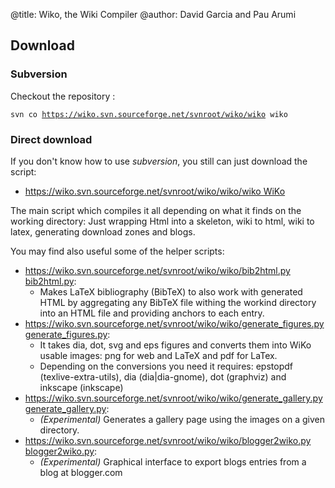 ﻿@title: Wiko, the Wiki Compiler
@author: David Garcia and Pau Arumi

== Download ==

=== Subversion ===

Checkout the repository :

 svn co https://wiko.svn.sourceforge.net/svnroot/wiko/wiko wiko

=== Direct download ===

If you don't know how to use ''subversion'', you still can just download the script:

* [[https://wiko.svn.sourceforge.net/svnroot/wiko/wiko/wiko WiKo]]
The main script which compiles it all depending on what it finds on the working directory: 
Just wrapping Html into a skeleton, wiki to html, wiki to latex, generating download zones and blogs.

You may find also useful some of the helper scripts:
* [[https://wiko.svn.sourceforge.net/svnroot/wiko/wiko/bib2html.py bib2html.py]]:
** Makes LaTeX bibliography (BibTeX) to also work with generated HTML by aggregating any BibTeX file withing the workind directory into an HTML file and providing anchors to each entry.
* [[https://wiko.svn.sourceforge.net/svnroot/wiko/wiko/generate_figures.py generate_figures.py]]:
** It takes dia, dot, svg and eps figures and converts them into WiKo usable images: png for web and LaTeX and pdf for LaTex.
** Depending on the conversions you need it requires: epstopdf (texlive-extra-utils), dia (dia|dia-gnome), dot (graphviz) and inkscape (inkscape)
* [[https://wiko.svn.sourceforge.net/svnroot/wiko/wiko/generate_gallery.py generate_gallery.py]]:
** ''(Experimental)'' Generates a gallery page using the images on a given directory.
* [[https://wiko.svn.sourceforge.net/svnroot/wiko/wiko/blogger2wiko.py blogger2wiko.py]]:
** ''(Experimental)'' Graphical interface to export blogs entries from a blog at blogger.com


